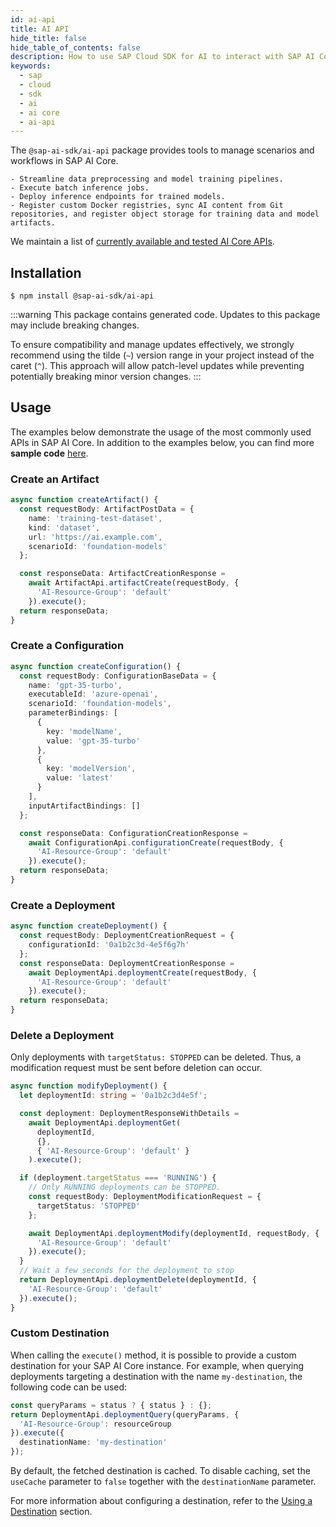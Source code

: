 ```yaml
---
id: ai-api
title: AI API
hide_title: false
hide_table_of_contents: false
description: How to use SAP Cloud SDK for AI to interact with SAP AI Core.
keywords:
  - sap
  - cloud
  - sdk
  - ai
  - ai core
  - ai-api
---
```


The `@sap-ai-sdk/ai-api` package provides tools to manage scenarios and workflows in SAP AI Core.

    - Streamline data preprocessing and model training pipelines.
    - Execute batch inference jobs.
    - Deploy inference endpoints for trained models.
    - Register custom Docker registries, sync AI content from Git repositories, and register object storage for training data and model artifacts.

We maintain a list of [currently available and tested AI Core APIs](https://github.com/SAP/ai-sdk-js/blob/main/docs/list-tested-APIs.md).

## Installation

```
$ npm install @sap-ai-sdk/ai-api
```

:::warning
This package contains generated code.
Updates to this package may include breaking changes.

To ensure compatibility and manage updates effectively, we strongly recommend using the tilde (`~`) version range in your project instead of the caret (`^`).
This approach will allow patch-level updates while preventing potentially breaking minor version changes.
:::

## Usage

The examples below demonstrate the usage of the most commonly used APIs in SAP AI Core.
In addition to the examples below, you can find more **sample code** [here](https://github.com/SAP/ai-sdk-js/blob/main/sample-code/src/ai-api).

### Create an Artifact

```ts
async function createArtifact() {
  const requestBody: ArtifactPostData = {
    name: 'training-test-dataset',
    kind: 'dataset',
    url: 'https://ai.example.com',
    scenarioId: 'foundation-models'
  };

  const responseData: ArtifactCreationResponse =
    await ArtifactApi.artifactCreate(requestBody, {
      'AI-Resource-Group': 'default'
    }).execute();
  return responseData;
}
```

### Create a Configuration

```ts
async function createConfiguration() {
  const requestBody: ConfigurationBaseData = {
    name: 'gpt-35-turbo',
    executableId: 'azure-openai',
    scenarioId: 'foundation-models',
    parameterBindings: [
      {
        key: 'modelName',
        value: 'gpt-35-turbo'
      },
      {
        key: 'modelVersion',
        value: 'latest'
      }
    ],
    inputArtifactBindings: []
  };

  const responseData: ConfigurationCreationResponse =
    await ConfigurationApi.configurationCreate(requestBody, {
      'AI-Resource-Group': 'default'
    }).execute();
  return responseData;
}
```

### Create a Deployment

```ts
async function createDeployment() {
  const requestBody: DeploymentCreationRequest = {
    configurationId: '0a1b2c3d-4e5f6g7h'
  };
  const responseData: DeploymentCreationResponse =
    await DeploymentApi.deploymentCreate(requestBody, {
      'AI-Resource-Group': 'default'
    }).execute();
  return responseData;
}
```

### Delete a Deployment

Only deployments with `targetStatus: STOPPED` can be deleted.
Thus, a modification request must be sent before deletion can occur.

```ts
async function modifyDeployment() {
  let deploymentId: string = '0a1b2c3d4e5f';

  const deployment: DeploymentResponseWithDetails =
    await DeploymentApi.deploymentGet(
      deploymentId,
      {},
      { 'AI-Resource-Group': 'default' }
    ).execute();

  if (deployment.targetStatus === 'RUNNING') {
    // Only RUNNING deployments can be STOPPED.
    const requestBody: DeploymentModificationRequest = {
      targetStatus: 'STOPPED'
    };

    await DeploymentApi.deploymentModify(deploymentId, requestBody, {
      'AI-Resource-Group': 'default'
    }).execute();
  }
  // Wait a few seconds for the deployment to stop
  return DeploymentApi.deploymentDelete(deploymentId, {
    'AI-Resource-Group': 'default'
  }).execute();
}
```

### Custom Destination

When calling the `execute()` method, it is possible to provide a custom destination for your SAP AI Core instance.
For example, when querying deployments targeting a destination with the name `my-destination`, the following code can be used:

```ts
const queryParams = status ? { status } : {};
return DeploymentApi.deploymentQuery(queryParams, {
  'AI-Resource-Group': resourceGroup
}).execute({
  destinationName: 'my-destination'
});
```

By default, the fetched destination is cached.
To disable caching, set the `useCache` parameter to `false` together with the `destinationName` parameter.

For more information about configuring a destination, refer to the [Using a Destination](connecting-to-ai-core#using-a-destination) section.
